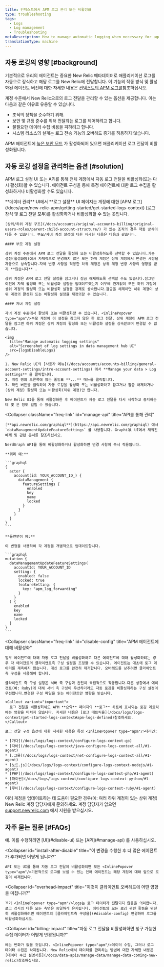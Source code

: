 ```yaml
---
title: 컨텍스트에서 APM 로그 관리 또는 비활성화
type: troubleshooting
tags:
  - Logs
  - Log management
  - Troubleshooting
metaDescription: How to manage automatic logging when necessary for agents using APM logs in context.
translationType: machine
---
```



## 자동 로깅의 영향 [#background]

기본적으로 우리의 <InlinePopover type="apm"/>에이전트는 중요한 New Relic 메타데이터로 애플리케이션 로그를 자동으로 장식하고 해당 로그를 New Relic에 전달합니다. 이 기능의 작동 방식 및 활성화된 에이전트 버전에 대한 자세한 내용은 [컨텍스트의 APM 로그를](/docs/apm/new-relic-apm/getting-started/get-started-logs-context)참조하십시오.

계정 수준에서 New Relic으로의 로그 전달을 관리할 수 있는 옵션을 제공합니다. 이는 다음과 같은 이유로 유용할 수 있습니다.

* 조직의 정책을 준수하기 위해.
* 보안 및 규정 준수를 위해 전달되는 로그를 제어하려고 합니다.
* 불필요한 데이터 수집 비용을 피하려고 합니다.
* 시스템 리소스의 설계는 로그 전송 기능의 오버헤드 증가를 허용하지 않습니다.

APM 에이전트에 [높은 보안 모드](/docs/apm/agents/manage-apm-agents/configuration/high-security-mode) 가 활성화되어 있으면 애플리케이션 로그 전달이 비활성화됩니다.

## 자동 로깅 설정을 관리하는 옵션 [#solution]

APM 로그 설정 UI 또는 API를 통해 전체 계정에서 자동 로그 전달을 비활성화(또는 다시 활성화)할 수 있습니다. 에이전트 구성을 통해 특정 에이전트에 대한 로그 수집을 활성화하거나 비활성화할 수도 있습니다.

<CollapserGroup>
  <Collapser
    className="freq-link"
    id="manage-ui"
    title="UI를 통한 설정 관리"
  >
    **데이터 관리** UI에서 **로그 설정** UI 페이지는 계정에 대한 [APM 로그](/docs/apm/new-relic-apm/getting-started/get-started-logs-context) (로그 장식 및 로그 전달 모두)를 활성화하거나 비활성화할 수 있는 곳입니다.

    [상위/하위 계정 구조](/docs/accounts/original-accounts-billing/original-users-roles/parent-child-account-structure/) 가 있는 조직의 경우 작동 방식이 다를 수 있습니다. 부모/자녀 계정 설정에 대한 자세한 내용은 다음과 같습니다.

    #### 부모 계정 설정

    상위 계정 수준에서 APM 로그 전달을 활성화 또는 비활성화하도록 선택할 수 있습니다.기본 설정(활성화됨)에서 자체적으로 변경하지 않은 모든 하위 계정은 상위 계정에서 변경한 사항을 자동으로 상속합니다.자체 변경 사항을 적용한 하위 계정은 상위 계정 변경 사항의 영향을 받지 **않습니다** .

    상위 계정은 APM 로그 전달 설정을 잠그거나 잠금 해제하도록 선택할 수도 있습니다.잠그면 이전에 자체 활성화 또는 비활성화 설정을 업데이트했는지 여부에 관계없이 모든 하위 계정이 상위 계정의 활성화 또는 비활성화 설정을 강제로 상속합니다.잠금을 해제하면 하위 계정이 상위 계정의 활성화 또는 비활성화 설정을 재정의할 수 있습니다.

    #### 자녀 계정 설정

    자녀 계정 수준에서 활성화 또는 비활성화할 수 있습니다. <InlinePopover type="apm"/>부모 계정이 이 설정을 잠그지 않은 한 로그 전달. 상위 계정이 APM 로그 전달을 잠그면 하위 계정은 상위 계정의 활성화 또는 비활성화 설정을 상속받으며 변경할 수 없습니다.

    <img
      title="Manage automatic logging settings"
      alt="Screenshot of log settings in data management hub UI"
      src={logsDisableLogs}
    />

    1. New Relic UI의 [사용자 메뉴](/docs/accounts/accounts-billing/general-account-settings/intro-account-settings) 에서 **Manage your data > Log settings** 을 클릭합니다.
    2. 계정 행의 오른쪽에 있는 줄임표 **...** 메뉴를 클릭합니다.
    3. 확인 버튼을 클릭하여 자동 로깅을 활성화 또는 비활성화하고 잠그거나 잠금 해제하거나(상위 계정) 활성화 또는 비활성화(하위 계정)만 합니다.

    New Relic UI를 통해 비활성화한 후 에이전트가 자동 로그 전달을 다시 시작하고 중지하는 데 몇 분 정도 걸릴 수 있습니다.
  </Collapser>

  <Collapser
    className="freq-link"
    id="manage-api"
    title="API를 통해 관리"
  >
    [**api.newrelic.com/graphiql**](https://api.newrelic.com/graphiql) 에서 `dataManagementUpdateFeatureSettings` 를 사용합니다. GraphiQL UI에서 채워진 예제 및 관련 문서를 참조하십시오.

    NerdGraph API를 통해 비활성화하거나 활성화하면 변경 사항이 즉시 적용됩니다.

    **쿼리 예:**

    ```graphql
    {
      actor {
        account(id: YOUR_ACCOUNT_ID_) {
          dataManagement {
            featureSettings {
              enabled
              key
              name
              locked
            }
          }
        }
      }
    }
    ```

    **돌연변이 예:**

    이 변형을 사용하여 각 계정을 개별적으로 업데이트합니다.

    ```graphql
    mutation {
      dataManagementUpdateFeatureSettings(
        accountId: YOUR_ACCOUNT_ID
        setting: {
          enabled: false
          locked: true
          featureSetting: { 
            key: "apm_log_forwarding" 
          }
        }
      ) {
        enabled
        key
        name
        locked
      }
    }
    ```
  </Collapser>

  <Collapser
    className="freq-link"
    id="disable-config"
    title="APM 에이전트에 대해 비활성화"
  >
    일부 에이전트에 대해 자동 로그 전달을 비활성화하고 다른 에이전트에 대해 활성화하려는 경우 각 에이전트의 클라이언트측 구성 설정을 조정할 수 있습니다. 에이전트는 애초에 로그 데이터를 계측하지 않습니다. 대신 로그를 완전히 제거합니다. 오버헤드를 낮추려면 클라이언트 측 구성을 사용해야 합니다.

    클라이언트 측 구성 설정은 서버 측 구성과 완전히 독립적으로 작동합니다.다른 상황에서 에이전트(예: Ruby)에 대해 서버 측 구성이 우선하더라도 자동 로깅을 비활성화하는 구성 설정이 우선합니다.변경된 구성 파일을 읽는 에이전트만 영향을 받습니다.

    <Callout variant="important">
      로그 전달을 비활성화해도 APM **요약** 페이지의 **로그** 차트에 표시되는 로깅 메트릭에는 영향을 미치지 않습니다. 자세한 내용은 [로그 메트릭을](/docs/logs/logs-context/get-started-logs-context#apm-logs-defined)참조하세요.
    </Callout>

    로그 전달 구성 옵션에 대한 자세한 내용은 특정 <InlinePopover type="apm"/>대리인:

    * [가다](/docs/logs/logs-context/configure-logs-context-go)
    * [자바](/docs/logs/logs-context/java-configure-logs-context-all/#1-agent)
    * [.그물](/docs/logs/logs-context/net-configure-logs-context-all/#1-agent)
    * [노드.js](/docs/logs/logs-context/configure-logs-context-nodejs/#1-agent)
    * [PHP](/docs/logs/logs-context/configure-logs-context-php/#1-agent)
    * [파이썬](/docs/logs/logs-context/configure-logs-context-python/#1-agent)
    * [루비](/docs/logs/logs-context/configure-logs-context-ruby/#1-agent)
  </Collapser>
</CollapserGroup>

여러 계정을 업데이트하는 데 도움이 필요한 경우(예: 여러 하위 계정이 있는 상위 계정) New Relic 계정 담당자에게 문의하세요. 계정 담당자가 없으면 [support.newrelic.com](https://support.newrelic.com) 에서 지원을 받으십시오.

## 자주 묻는 질문 [#FAQs]

<CollapserGroup>
  <Collapser
    id="disable-before-install"
    title="언어 에이전트를 설치하기 전에 에이전트의 로그를 끌 수 있습니까?"
  >
    예. 이를 수행하려면 [UI](#disable-ui) 또는 [API](#manage-api) 를 사용하십시오.
  </Collapser>

  <Collapser
    id="install-after-disable"
    title="이 변경을 수행한 후 더 많은 에이전트가 추가되면 어떻게 됩니까?"
  >
    API 또는 UI를 통해 자동 로그 전달이 비활성화되면 모든 <InlinePopover type="apm"/>기본적으로 로그를 보낼 수 있는 언어 에이전트는 해당 계정에 대해 앞으로 로깅이 해제됩니다.
  </Collapser>

  <Collapser
    id="overhead-impact"
    title="이것이 클라이언트 오버헤드에 어떤 영향을 미칩니까?"
  >
    끄기 <InlinePopover type="apm"/>logs는 로그 데이터가 전달되지 않음을 의미합니다. 로그 검사의 다른 모든 측면은 동일하게 유지됩니다. 에이전트의 모든 로깅 관련 활동을 완전히 비활성화하려면 에이전트의 [클라이언트측 구성을](#disable-config) 변경하여 로그를 비활성화하십시오.
  </Collapser>

  <Collapser
    id="billing-impact"
    title="자동 로그 전달을 비활성화하면 청구 가능한 수집 데이터가 어떻게 변경됩니까?"
  >
    에는 변화가 없을 것입니다. <InlinePopover type="apm"/>데이터 수집, 그러나 로그 데이터 수집은 삭제됩니다. New Relic에서 데이터를 관리하는 방법에 대한 자세한 내용은 [데이터 수집 설명서를](/docs/data-apis/manage-data/manage-data-coming-new-relic)참조하십시오.
  </Collapser>
</CollapserGroup>